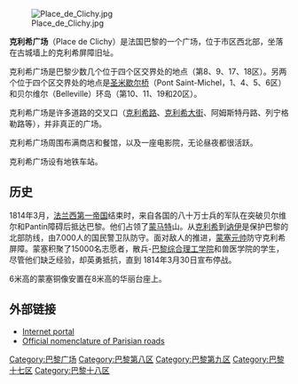 {{Unreferenced|time=2020-02-27T01:11:22+00:00}}
{{Paris streetbox
| arr_num=8, 9, 17, 18 
| streetname=克利希广场<br />Place de CLICHY 
| x=100
| y= 36
| paris_map=
| arr1=第八区
| arr2=第九区
| arr3=十七区
| arr4=十八区
| quarter=Europe . Saint-Georges . Batignolles . Grandes Carrières . 
| begins= 
| ends= 
| length= 
| width= 
| creation= 1789年1月16日 
| denomination= 1864年12月30日 
| area_map=
| caption= 克利希广场，1930年
}}

[[Image:Place_de_Clichy.jpg|right]]

'''克利希广场'''（Place de Clichy）是法国巴黎的一个广场，位于市区西北部，坐落在古城墙上的克利希屏障旧址。

克利希广场是巴黎少数几个位于四个区交界处的地点（第8、9、17、18区）。另两个位于四个区交界处的地点是[[圣米歇尔桥|圣米歇尔桥]]（Pont Saint-Michel，1、4、5、6区）和贝尔维尔（Belleville）环岛（第10、11、19和20区）。

克利希广场是许多道路的交叉口（[[克利希路|克利希路]]、[[克利希大街|克利希大街]]、阿姆斯特丹路、列宁格勒路等），并非真正的广场。

克利希广场周围布满商店和餐馆，以及一座电影院，无论昼夜都很活跃。  

克利希广场设有地铁车站。

==历史== 
1814年3月，[[法兰西第一帝国|法兰西第一帝国]]结束时，来自各国的八十万士兵的军队在突破贝尔维尔和Pantin障碍后抵达巴黎。他们占领了[[蒙马特|蒙马特]]山。从[[克利希_(上塞纳省)|克利希]]到[[塞纳河畔讷伊|讷伊]]是保护巴黎的北部防线，由7.000人的国民警卫队防守。面对敌人的推进，[[邦·阿德里安·让诺·德·蒙塞|蒙塞元帅]]防守克利希屏障。蒙塞积聚了15000名志愿者，散兵-[[巴黎综合理工学院|巴黎综合理工学院]]和兽医学院的学生，尽管他们缺乏经验，却英勇抵抗，直到<!-- 俄国特遣队 -->1814年3月30日宣布停战。   

6米高的蒙塞铜像安置在8米高的华丽台座上。  

== 外部链接==
{{Commonscat|Place de Clichy (Paris)|克利希广场}}
*[http://www.placedeclichy.fr Internet portal]{{Wayback|url=http://www.placedeclichy.fr/ |date=20120104063602 }}
* [http://www.paris-france.org/carto/nomenclature/8894.nom.html Official nomenclature of Parisian roads]{{Wayback|url=http://www.paris-france.org/carto/nomenclature/8894.nom.html |date=20010122045000 }} {{fr icon}}
{{Portal|法国}}
{{coord|48.883519|2.327394|type:landmark|format=dms|display=title}}
{{normdaten}}
[[Category:巴黎广场|Category:巴黎广场]]
[[Category:巴黎第八区|Category:巴黎第八区]]
[[Category:巴黎第九区|Category:巴黎第九区]]
[[Category:巴黎十七区|Category:巴黎十七区]]
[[Category:巴黎十八区|Category:巴黎十八区]]